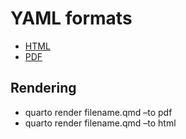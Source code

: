 # YAML formats

- [HTML](https://quarto.org/docs/reference/formats/html.html)
- [PDF](https://quarto.org/docs/reference/formats/pdf.html)

## Rendering

- quarto render filename.qmd --to pdf
- quarto render filename.qmd --to html
